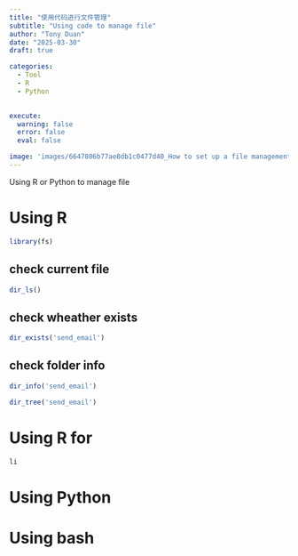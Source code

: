 ```yaml
---
title: "使用代码进行文件管理"
subtitle: "Using code to manage file"
author: "Tony Duan"
date: "2025-03-30"
draft: true

categories: 
  - Tool
  - R
  - Python

  
execute:
  warning: false
  error: false
  eval: false

image: 'images/6647806b77ae8db1c0477d40_How to set up a file management system-1.png'
---
```



Using R or Python to manage file

# Using R

```r
library(fs)
```


## check current file 

```r
dir_ls()
```



## check wheather exists

```r
dir_exists('send_email')
```

## check folder info

```r
dir_info('send_email')
```


```r
dir_tree('send_email')
```

# Using R for 

```r
li
```



# Using Python


# Using bash

